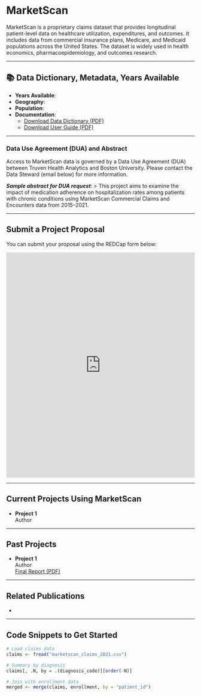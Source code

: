 # MarketScan { .unnumbered}

MarketScan is a proprietary claims dataset that provides longitudinal patient-level data on healthcare utilization, expenditures, and outcomes. It includes data from commercial insurance plans, Medicare, and Medicaid populations across the United States. The dataset is widely used in health economics, pharmacoepidemiology, and outcomes research.

---

## 📚 Data Dictionary, Metadata, Years Available

- **Years Available**:  
- **Geography**: 
- **Population**: 
- **Documentation**:
  - [Download Data Dictionary (PDF)](pdfs/Marketscan/Data_Dictionary.pdf)
  - [Download User Guide (PDF)](pdfs/Marketscan/User_Guide.pdf)

---

### Data Use Agreement (DUA) and Abstract

Access to MarketScan data is governed by a Data Use Agreement (DUA) between Truven Health Analytics and Boston University. Please contact the Data Steward (email below) for more information.

_**Sample abstract for DUA request**_:
> This project aims to examine the impact of medication adherence on hospitalization rates among patients with chronic conditions using MarketScan Commercial Claims and Encounters data from 2015–2021.

---

## Submit a Project Proposal

You can submit your proposal using the REDCap form below:

<iframe src="https://redcap.bu.edu/surveys/?s=EXAMPLEFORMCODE" width="100%" height="600px" frameborder="0">
</iframe>

---

## Current Projects Using MarketScan

- **Project 1**  
  Author  


---

## Past Projects

- **Project 1**  
  Author  
  [Final Report (PDF)](link-to-report)

---

## Related Publications

- 

---


## Code Snippets to Get Started

```r
# Load claims data
claims <- fread("marketscan_claims_2021.csv")

# Summary by diagnosis
claims[, .N, by = .(diagnosis_code)][order(-N)]

# Join with enrollment data
merged <- merge(claims, enrollment, by = "patient_id")
```

 
